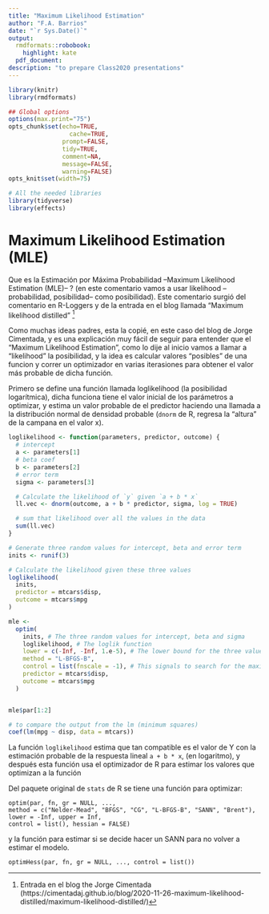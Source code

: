 ```yaml
---
title: "Maximum Likelihood Estimation"
author: "F.A. Barrios"
date: "`r Sys.Date()`"
output:
  rmdformats::robobook:
    highlight: kate
  pdf_document:
description: "to prepare Class2020 presentations"
---
```


```r
library(knitr)
library(rmdformats)

## Global options
options(max.print="75")
opts_chunk$set(echo=TRUE,
	             cache=TRUE,
               prompt=FALSE,
               tidy=TRUE,
               comment=NA,
               message=FALSE,
               warning=FALSE)
opts_knit$set(width=75)
```

```r
# All the needed libraries
library(tidyverse)
library(effects)
```
# Maximum Likelihood Estimation (MLE) 

Que es la Estimación por Máxima Probabilidad --Maximum Likelihood Estimation (MLE)-- ? (en este comentario vamos a usar likelihood --probabilidad, posibilidad-- como posibilidad). Este comentario surgió del comentario en R-Loggers y de la entrada en el blog llamada "Maximum likelihood distilled" [^1]

[^1]: Entrada en el blog the Jorge Cimentada (https://cimentadaj.github.io/blog/2020-11-26-maximum-likelihood-distilled/maximum-likelihood-distilled/)

Como muchas ideas padres, esta la copié, en este caso del blog de Jorge Cimentada, y es una explicación muy fácil de seguir para entender que el "Maximum Likelihood Estimation", como lo dije al inicio vamos a llamar a "likelihood" la posibilidad, y la idea es calcular valores "posibles" de una funcion y correr un optimizador en varias iterasiones para obtener el valor más probable de dicha función. 

Primero se define una función llamada loglikelihood (la posibilidad logarítmica), dicha funciona tiene el valor inicial de los parámetros a optimizar, y estima un valor probable de el predictor haciendo una llamada a la distribución normal de densidad probable (`dnorm` de R, regresa la "altura" de la campana en el valor x).

```r
loglikelihood <- function(parameters, predictor, outcome) {
  # intercept
  a <- parameters[1]
  # beta coef
  b <- parameters[2]
  # error term
  sigma <- parameters[3]

  # Calculate the likelihood of `y` given `a + b * x`
  ll.vec <- dnorm(outcome, a + b * predictor, sigma, log = TRUE)

  # sum that likelihood over all the values in the data
  sum(ll.vec)
}

# Generate three random values for intercept, beta and error term
inits <- runif(3)

# Calculate the likelihood given these three values
loglikelihood(
  inits,
  predictor = mtcars$disp,
  outcome = mtcars$mpg
)

mle <-
  optim(
    inits, # The three random values for intercept, beta and sigma
    loglikelihood, # The loglik function
    lower = c(-Inf, -Inf, 1.e-5), # The lower bound for the three values (all can be negative except sigma, which is 1.e-5)
    method = "L-BFGS-B",
    control = list(fnscale = -1), # This signals to search for the maximum rather than the minimum
    predictor = mtcars$disp,
    outcome = mtcars$mpg
  )


mle$par[1:2]
```


```r
# to compare the output from the lm (minimum squares)
coef(lm(mpg ~ disp, data = mtcars))
```

La función `loglikelihood` estima que tan compatible es el valor de Y con la estimación probable de la respuesta lineal `a + b * x`, (en logaritmo), y después esta función usa el optimizador de R para estimar los valores que optimizan a la función

Del paquete original de `stats` de R se tiene una función para optimizar:

`optim(par, fn, gr = NULL, ..., `  
`     method = c("Nelder-Mead", "BFGS", "CG", "L-BFGS-B", "SANN", "Brent"), `  
`      lower = -Inf, upper = Inf, `  
`      control = list(), hessian = FALSE) `  

y la función para estimar si se decide hacer un SANN para no volver a estimar el modelo.

`optimHess(par, fn, gr = NULL, ..., control = list()) `




